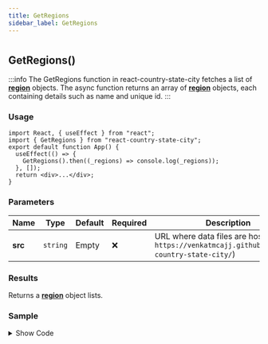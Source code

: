 ```yaml
---
title: GetRegions
sidebar_label: GetRegions
---
```

#
## GetRegions()


:::info
The GetRegions function in react-country-state-city fetches a list of [**region**](/docs/types/region) objects. The async function returns an array of [**region**](/docs/types/region) objects, each containing details such as name and unique id.
:::

### Usage

```tsx
import React, { useEffect } from "react";
import { GetRegions } from "react-country-state-city";
export default function App() {
  useEffect(() => {
    GetRegions().then((_regions) => console.log(_regions));
  }, []);
  return <div>...</div>;
}
```

### Parameters

| Name    | Type     | Default | Required | Description                                                                                       |
| ------- | -------- | ------- | -------- | ------------------------------------------------------------------------------------------------- |
| **src** | `string` | Empty   | ❌       | URL where data files are hosted (e.g., `https://venkatmcajj.github.io/react-country-state-city/`) |

### Results

Returns a [**region**](/docs/types/region) object lists.

### Sample
<details>
  <summary>Show Code</summary>
```tsx
import React, { useState, useEffect } from "react";
import { GetRegions } from "react-country-state-city";

function App() {
  const [region, setRegion] = useState(null);
  const [regionList, setRegionList] = useState([]);
  useEffect(() => {
    GetRegions().then((result) => {
      setRegionList(result);
    });
  }, []);
  return (
    <div
      style={{
        border: "1px solid gray",
        borderRadius: "8px",
        padding: "16px",
        marginTop: "16px",
      }}
    >
      <div style={{ maxWidth: "600px", margin: "auto" }}>
        <h6 style={{ marginTop: 10, marginBottom: 5 }}>Region</h6>
        <select
          onChange={(e) => setRegion(e.target.value)}
          value={region}
          style={{ width: "100%", minHeight: 40 }}
        >
          <option value={""}>-- Select Region --</option>
          {regionList.map((_region) => (
            <option key={_region.id} value={_region.name}>
              {_region.name}
            </option>
          ))}
        </select>
      </div>
    </div>
  );
}

export default App;

```
</details>
<Regionsample />